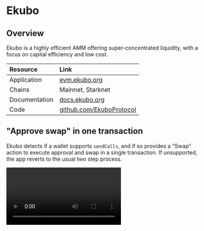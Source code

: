 # Ekubo

## Overview

Ekubo is a highly efficient AMM offering super-concentrated liquidity, with a focus on capital efficiency and low cost.

| Resource | Link |
|:---------|:-----|
| Application | [evm.ekubo.org](https://evm.ekubo.org/) |
| Chains | Mainnet, Starknet |
| Documentation | [docs.ekubo.org](https://docs.ekubo.org/) |
| Code | [github.com/EkuboProtocol](https://github.com/EkuboProtocol) |

## "Approve swap" in one transaction

Ekubo detects if a wallet supports `sendCalls`, and if so provides a "Swap" action to execute approval and swap in a single transaction. If unsupported, the app reverts to the usual two step process.

<video controls>
  <source src="https://content.uxscout.xyz/ekubo-2025-05-16.mp4" type="video/mp4"/>
  Your browser does not support the video tag.
</video>

